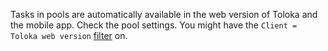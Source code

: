 <Cut title="Why is my project not available in the mobile version of Toloka?">

Tasks in pools are automatically available in the web version of Toloka and the mobile app. Check the pool settings. You might have the `Client = Toloka web version` [filter](/docs-new/guide/filters) on.

</Cut>